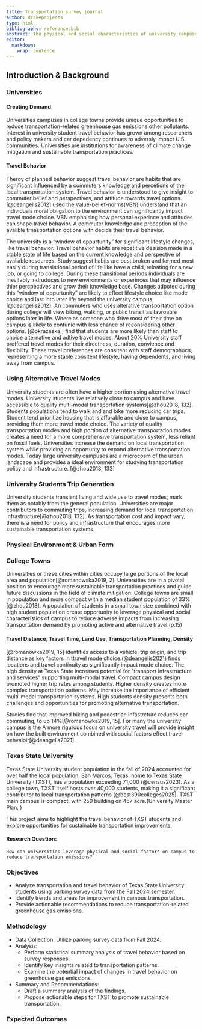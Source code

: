 ```yaml
---
title: Transportation_survey_journal
author: drakeprojects
type: html
bibliography: reference.bib
abstract: The physical and social characteristics of university campuses provide a unique position for reducing transportation-related greenhouse gas emissions (@zhou2018). Travel behavior is influenced by both physical infrastructure and social factors, including personal perspectives, satisfaction, and attitudes, which determine commuters' mode choices (@deangelis2021). To efficiently reduce emissions from transportation, universities must capitalize on this crucial transition period when students show an increased likelihood of adopting sustainable travel behaviors (@deangelis2021). San Marcos, Texas, has a population of over 71,000 (@census2023) and is often recognized as a notable college town (@best390colleges2025). With a population of over 40,000, TXST students account for more than half of the local population. Breaking a 125-year record in the Fall of 2024, the TXST student population is increasing. San Marcos’ dense urban landscape and TXST’s compact campus create a distinct opportunity for employing and assessing novel transportation interventions. This project will provide a summary analysis of Texas State University students' travel behavior using parking survey data from the fall semester of 2024. The results of this analysis will provide insight leveraging campus characteristics and existing multi-modal systems to reduce transportation emissions. The contributions of this research will aid in future transportation planning and policy, particularly the implementation of the Texas State University 2025 Campus Master Plan.
editor: 
  markdown: 
    wrap: sentence
---
```


## Introduction & Background

### Universities
#### Creating Demand
Universities campuses in college towns provide unique opportunities to reduce transportation-related greenhouse gas emissions other pollutants. Interest in university student travel behavior has grown among researchers and policy makers and car depedency continues to adversly impact U.S. communities. Universities are institutions for awareness of climate change mitigation and sustainable transportation practices.

#### Travel Behavior
Theroy of planned behavior suggest travel behavior are habits that are significant influenced by a commuters knowledge and percetions of the local transportation system. Travel behavior is understood to give insight to commuter belief and perspectives, and attitude towards travel options. [@deangelis2012] used the Value-belief-norms(VBN) understand that an individuals moral obligation to the environment can significantly impact travel mode choice. VBN emphaising how personal experince and attitudes can shape travel behavior. A commuter knowledge and preception of the avalible trnasportation options with decide their travel behavior. 

The university is a "window of oppurtunity" for significant lifestyle changes, like travel behavior. Travel behavior habits are repetitive desision made in a stable state of life based on the current knowledge and perspective of avaliable resources. Study suggest habits are best broken and formed most easily during transistional period of life like have a child, reloating for a new job, or going to college. During these transitional periods individuals are inevitably indruduces to new environments or experinces that may influence thier percpectives and grow their knowledge base. Changes adpoted during this "window of oppurtunity" are likely to effect lifestyle choice like mode choice and last into later life beyond the university campus. [@deangelis2012]. An commuters who uses alterative transportation option during college will view biking, walking, or public transit as favroable options later in life. Where as someone who drive most of their time on campus is likely to contunie with less chance of reconsidering other options. [@okrazeska,] find that students are more likely than staff to choice alternative and adtive travel modes. 
About 20% University staff preffered travel modes for their directness, duration, convience and flexibility. These travel preferences are consitent with staff demographocs, representing a more stable consitent lifestyle, having dependents, and living away from campus.

### Using Alternative Travel Modes
University students are often have a higher portion using alternative travel modes. University students live relatively close to campus and have accessible to quality multi-modal transportation systems[@zhou2018, 132]. Students populations tend to walk and and bike more reducing car trips. Student tend prioritize housing that is afforable and close to campus, providing them more travel mode choice. The variety of quality transportation modes and high portion of alternative transportation modes creates a need for a more comprehensive transportation system, less reliant on fossil fuels. Universities increase the demand on local transportation system while providing an opportunty to expand alternative transportation modes. Today large university campuses are a microcosm of the urban landscape and provides a ideal environment for studying transportation policy and infrastructure. [@zhou2018, 133]

### University Students Trip Generation
University students transient living and wide use to travel modes, mark them as notably from the general population. Universities are major contributors to commuting trips, increasing demand for local transportation infrastructure[@zhou2018, 132]. As transportation cost and impact vary, there is a need for policy and infrastructure that encourages more sustainable transportation systems. 

### Physical Environment & Urban Form
### College Towns
Universities or these cities within cities occupy large portions of the local area and population[@romanowska2019, 2]. Universities are in a pivotal position to encourage more sustainable transportation practices and guide future discussions in the field of climate mitigation.
College towns are small in population and more compact with a median student population of 33%[@zhou2018]. A population of students in a small town size combined with high student population create opportunity to leverage physical and social characteristics of campus to reduce adverse impacts from increasing transportation demand by promoting active and alternative travel.(p.15)

#### Travel Distance, Travel Time, Land Use, Transportation Planning, Density
[@romanowka2019, 15] identifies access to a vehicle, trip origin, and trip distance as key factors in ttravel mode choice.(@deangelis2021) finds locations and travel continuity as significantly impact mode choice. The high density at Texas State increases potential for "transport infrastructure and services" supporting multi-modal travel. Compact campus design promoted higher trip rates among students. Higher density creates more complex transportation patterns. May increase the importance of efficient multi-modal transportation systems. High students density presents both challenges and opportunities for promoting alternative transportation.

Studies find that improved biking and pedestrian infastrcture reduces car commuting, to up 14%[@romanowka2019, 15].
For many the university campus is the 
A more rigurous focus on university travel will provide insight on how the built environment combined with social factors effect travel behvaioir[@deangelis2021].

### Texas State University
Texas State University student population in the fall of 2024 accounted for over half the local population. San Marcos, Texas, home to Texas State University (TXST), has a population exceeding 71,000 (@census2023). As a college town, TXST itself hosts over 40,000 students, making it a significant contributor to local transportation patterns (@best390colleges2025). TXST main campus is compact, with 259 building on 457 acre.(University Master Plan, )

This project aims to highlight the travel behavior of TXST students and explore opportunities for sustainable transportation improvements.

#### Research Question:
    How can universities leverage physical and social factors on campus to reduce transportation emissions?

### Objectives
- Analyze transportation and travel behavior of Texas State University students using parking survey data from the Fall 2024 semester.
- Identify trends and areas for improvement in campus transportation.
- Provide actionable recommendations to reduce transportation-related greenhouse gas emissions.

### Methodology
-  Data Collection: Utilize parking survey data from Fall 2024.
-  Analysis:
    -  Perform statistical summary analysis of travel behavior based on survey responses.
    -  Identify key insights related to transportation patterns.
    -  Examine the potential impact of changes in travel behavior on greenhouse gas emissions.
-  Summary and Recommendations:
    -  Draft a summary analysis of the findings.
    -  Propose actionable steps for TXST to promote sustainable transportation.

### Expected Outcomes
